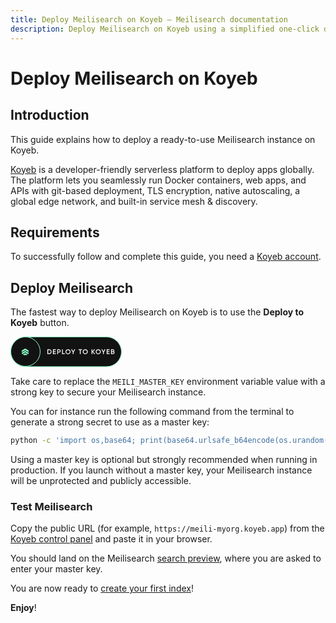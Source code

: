```yaml
---
title: Deploy Meilisearch on Koyeb — Meilisearch documentation
description: Deploy Meilisearch on Koyeb using a simplified one-click deploy with default settings compatible with most use-cases.
---
```


# Deploy Meilisearch on Koyeb

## Introduction

This guide explains how to deploy a ready-to-use Meilisearch instance on Koyeb.

[Koyeb](https://www.koyeb.com) is a developer-friendly serverless platform to deploy apps globally. The platform lets you seamlessly run Docker containers, web apps, and APIs with git-based deployment, TLS encryption, native autoscaling, a global edge network, and built-in service mesh & discovery.

## Requirements

To successfully follow and complete this guide, you need a [Koyeb account](https://app.koyeb.com).

## Deploy Meilisearch

The fastest way to deploy Meilisearch on Koyeb is to use the **Deploy to Koyeb** button.

[<svg xmlns="http://www.w3.org/2000/svg" width="178" height="49" viewBox="0 0 178 49" fill="none"><rect x="0.5" y="0.5" width="177" height="47.5455" rx="23.7727" fill="#121212" stroke="#87FCC4"/><rect x="0.5" y="0.5" width="47" height="47" rx="23.5" fill="#121212" stroke="#87FCC4"/><path d="M61.99 20.3C63.046 20.3 63.9224 20.6703 64.619 21.411C65.323 22.1516 65.675 23.0646 65.675 24.15C65.675 25.228 65.323 26.141 64.619 26.889C63.9224 27.6296 63.046 28 61.99 28H58.965V20.3H61.99ZM61.99 26.79C62.716 26.79 63.3064 26.5406 63.761 26.042C64.223 25.5433 64.454 24.9126 64.454 24.15C64.454 23.38 64.223 22.7493 63.761 22.258C63.3064 21.7593 62.716 21.51 61.99 21.51H60.23V26.79H61.99Z" fill="white"/><path d="M69.1933 26.79H72.6033V28H67.9283V20.3H72.5483V21.51H69.1933V23.512H72.2733V24.711H69.1933V26.79Z" fill="white"/><path d="M77.6993 20.3C78.4253 20.3 79.0303 20.542 79.5143 21.026C80.0056 21.51 80.2513 22.1113 80.2513 22.83C80.2513 23.5413 80.0056 24.1426 79.5143 24.634C79.0303 25.118 78.4253 25.36 77.6993 25.36H76.1263V28H74.8613V20.3H77.6993ZM77.6993 24.172C78.0733 24.172 78.3813 24.0473 78.6233 23.798C78.8653 23.5413 78.9863 23.2186 78.9863 22.83C78.9863 22.4413 78.8653 22.1223 78.6233 21.873C78.3813 21.6163 78.0733 21.488 77.6993 21.488H76.1263V24.172H77.6993Z" fill="white"/><path d="M83.7146 26.79H86.8496V28H82.4496V20.3H83.7146V26.79Z" fill="white"/><path d="M94.8293 26.988C94.0593 27.758 93.117 28.143 92.0023 28.143C90.8877 28.143 89.9417 27.758 89.1643 26.988C88.3943 26.2106 88.0093 25.2646 88.0093 24.15C88.0093 23.0353 88.3943 22.093 89.1643 21.323C89.9417 20.5456 90.8877 20.157 92.0023 20.157C93.117 20.157 94.0593 20.5456 94.8293 21.323C95.6067 22.093 95.9953 23.0353 95.9953 24.15C95.9953 25.2646 95.6067 26.2106 94.8293 26.988ZM90.0553 26.13C90.5833 26.6506 91.2323 26.911 92.0023 26.911C92.7723 26.911 93.4177 26.6506 93.9383 26.13C94.4663 25.602 94.7303 24.942 94.7303 24.15C94.7303 23.358 94.4663 22.7016 93.9383 22.181C93.4177 21.653 92.7723 21.389 92.0023 21.389C91.2323 21.389 90.5833 21.653 90.0553 22.181C89.5347 22.7016 89.2743 23.358 89.2743 24.15C89.2743 24.942 89.5347 25.602 90.0553 26.13Z" fill="white"/><path d="M103.619 20.3L100.935 24.942V28H99.6704V24.942L96.9864 20.3H98.4274L100.308 23.71L102.178 20.3H103.619Z" fill="white"/><path d="M114.402 20.3V21.51H112.235V28H110.97V21.51H108.792V20.3H114.402Z" fill="white"/><path d="M122.432 26.988C121.662 27.758 120.72 28.143 119.605 28.143C118.491 28.143 117.545 27.758 116.767 26.988C115.997 26.2106 115.612 25.2646 115.612 24.15C115.612 23.0353 115.997 22.093 116.767 21.323C117.545 20.5456 118.491 20.157 119.605 20.157C120.72 20.157 121.662 20.5456 122.432 21.323C123.21 22.093 123.598 23.0353 123.598 24.15C123.598 25.2646 123.21 26.2106 122.432 26.988ZM117.658 26.13C118.186 26.6506 118.835 26.911 119.605 26.911C120.375 26.911 121.021 26.6506 121.541 26.13C122.069 25.602 122.333 24.942 122.333 24.15C122.333 23.358 122.069 22.7016 121.541 22.181C121.021 21.653 120.375 21.389 119.605 21.389C118.835 21.389 118.186 21.653 117.658 22.181C117.138 22.7016 116.877 23.358 116.877 24.15C116.877 24.942 117.138 25.602 117.658 26.13Z" fill="white"/><path d="M135.51 28H134.003L130.967 24.337V28H129.702V20.3H130.967V23.754L133.893 20.3H135.4L132.287 24.051L135.51 28Z" fill="white"/><path d="M143.21 26.988C142.44 27.758 141.498 28.143 140.383 28.143C139.268 28.143 138.322 27.758 137.545 26.988C136.775 26.2106 136.39 25.2646 136.39 24.15C136.39 23.0353 136.775 22.093 137.545 21.323C138.322 20.5456 139.268 20.157 140.383 20.157C141.498 20.157 142.44 20.5456 143.21 21.323C143.987 22.093 144.376 23.0353 144.376 24.15C144.376 25.2646 143.987 26.2106 143.21 26.988ZM138.436 26.13C138.964 26.6506 139.613 26.911 140.383 26.911C141.153 26.911 141.798 26.6506 142.319 26.13C142.847 25.602 143.111 24.942 143.111 24.15C143.111 23.358 142.847 22.7016 142.319 22.181C141.798 21.653 141.153 21.389 140.383 21.389C139.613 21.389 138.964 21.653 138.436 22.181C137.915 22.7016 137.655 23.358 137.655 24.15C137.655 24.942 137.915 25.602 138.436 26.13Z" fill="white"/><path d="M152 20.3L149.316 24.942V28H148.051V24.942L145.367 20.3H146.808L148.689 23.71L150.559 20.3H152Z" fill="white"/><path d="M155.193 26.79H158.603V28H153.928V20.3H158.548V21.51H155.193V23.512H158.273V24.711H155.193V26.79Z" fill="white"/><path d="M165.393 24.007C165.73 24.183 165.994 24.425 166.185 24.733C166.376 25.041 166.471 25.3966 166.471 25.8C166.471 26.4306 166.247 26.955 165.8 27.373C165.353 27.791 164.806 28 164.161 28H160.861V20.3H163.919C164.55 20.3 165.081 20.5053 165.514 20.916C165.954 21.3193 166.174 21.8253 166.174 22.434C166.174 23.1013 165.914 23.6256 165.393 24.007ZM163.919 21.488H162.126V23.512H163.919C164.198 23.512 164.432 23.4166 164.623 23.226C164.814 23.028 164.909 22.786 164.909 22.5C164.909 22.214 164.814 21.9756 164.623 21.785C164.432 21.587 164.198 21.488 163.919 21.488ZM164.161 26.812C164.454 26.812 164.7 26.7093 164.898 26.504C165.103 26.2913 165.206 26.0346 165.206 25.734C165.206 25.4333 165.103 25.1803 164.898 24.975C164.7 24.7623 164.454 24.656 164.161 24.656H162.126V26.812H164.161Z" fill="white"/><path d="M23.4965 21.6479L29 24.8168V22.1724L23.493 19L18 22.1759V24.8238L23.4965 21.6479Z" fill="#87FCC4"/><path d="M28.1197 28.0036L29 27.4859V25.8626L23.493 22.6866L18 25.8626V27.4929L18.8803 28.0036L23.493 25.3346L28.1197 28.0036Z" fill="#87FCC4"/><path d="M23.4965 29.088L24.8942 29.8944L27.1902 28.5738L23.493 26.4401L19.8099 28.5738L22.1055 29.8944L23.4965 29.088Z" fill="#87FCC4"/></svg>](https://app.koyeb.com/deploy?type=docker&image=getmeili/meilisearch&name=meilisearch-on-koyeb&ports=7700;http;/&env[MEILI_MASTER_KEY]=REPLACE_ME_WITH_A_STRONG_KEY)

Take care to replace the `MEILI_MASTER_KEY` environment variable value with a strong key to secure your Meilisearch instance.

You can for instance run the following command from the terminal to generate a strong secret to use as a master key:

```bash
python -c 'import os,base64; print(base64.urlsafe_b64encode(os.urandom(32)).decode())'
```

<Capsule intent="warning">
Using a master key is optional but strongly recommended when running in production. If you launch without a master key, your Meilisearch instance will be unprotected and publicly accessible.
</Capsule>

### Test Meilisearch

Copy the public URL (for example, `https://meili-myorg.koyeb.app`) from the [Koyeb control panel](https://app.koyeb.com) and paste it in your browser.

You should land on the Meilisearch [search preview](/learn/getting_started/search_preview), where you are asked to enter your master key.

You are now ready to [create your first index](/learn/self_hosted/getting_started_with_self_hosted_meilisearch)!

**Enjoy**!
